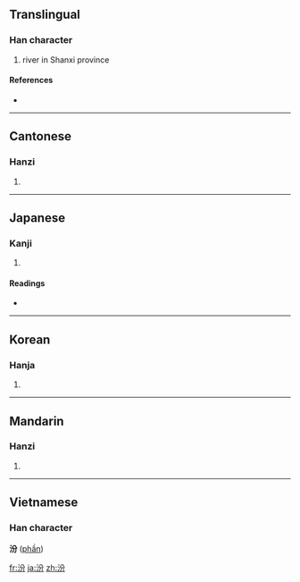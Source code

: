 ==Translingual==

===Han character===
{{Han char|rn=85|rad=水|as=04|sn=7|four=3812<sub>7</sub>|canj=水金尸竹 (ECSH)}}

# river in Shanxi province

====References====
* {{Han ref|kx=0609.070|dkj=17178|dj=1002.040|hdz=31568.070|uh=6C7E|ud=27774|bh=A857|bd=43095}}

----

==Cantonese==

===Hanzi===
{{yue-hanzi|jyut=|y=fan4}}

# {{defn|Cantonese}}

----

==Japanese==

===Kanji===
{{ja-kanji|grade=|rs=水04}}

# {{defn|Japanese}}

====Readings====
* {{ja-readings|on=[[ふん]] (fun)|kun=[[おおきい]] (ookii)}}

----

==Korean==

===Hanja===
{{ko-hanja|hangeul=분|eumhun=|rv=bun|mr=pun|y=pun}}

# {{defn|Korean}}

----

==Mandarin==

===Hanzi===
{{cmn-hanzi|pin=[[fēn]] ([[fen1]]), [[fén]] ([[fen2]]), [[pén]] ([[pen2]])|wg=fen<sup>1</sup>, fen<sup>2</sup>, p'en<sup>2</sup>}}

# {{defn|Mandarin}}

----

==Vietnamese==
===Han character===
'''汾''' ([[phần]])

[[fr:汾]]
[[ja:汾]]
[[zh:汾]]